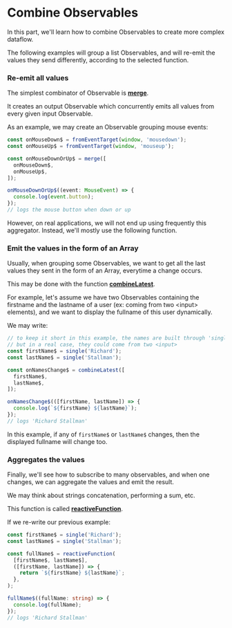 # Combine Observables

In this part, we'll learn how to combine Observables to create more complex dataflow.

The following examples will group a list Observables,
and will re-emit the values they send differently, according to the selected function.

### Re-emit all values

The simplest combinator of Observable is **[merge](../../../reference/merge)**.

It creates an output Observable which concurrently emits all values from every given input Observable.

As an example, we may create an Observable grouping mouse events:

```ts
const onMouseDown$ = fromEventTarget(window, 'mousedown');
const onMouseUp$ = fromEventTarget(window, 'mouseup');

const onMouseDownOrUp$ = merge([
  onMouseDown$,
  onMouseUp$,
]);

onMouseDownOrUp$((event: MouseEvent) => {
  console.log(event.button);
});
// logs the mouse button when down or up
```

However, on real applications, we will not end up using frequently this aggregator.
Instead, we'll mostly use the following function.

### Emit the values in the form of an Array

Usually, when grouping some Observables, we want to get all the last values they sent in the form of an Array,
everytime a change occurs.

This may be done with the function **[combineLatest](../../../reference/combine-latest)**.

For example, let's assume we have two Observables containing the firstname and the lastname of a user (ex: coming from two &lt;input&gt; elements),
and we want to display the fullname of this user dynamically.

We may write:

```ts
// to keep it short in this example, the names are built through 'single'
// but in a real case, they could come from two <input>
const firstName$ = single('Richard');
const lastName$ = single('Stallman');

const onNamesChange$ = combineLatest([
  firstName$,
  lastName$,
]);

onNamesChange$(([firstName, lastName]) => {
  console.log(`${firstName} ${lastName}`);
});
// logs 'Richard Stallman'
```

In this example, if any of `firstName$` or `lastName$` changes, then the displayed fullname will change too.


### Aggregates the values

Finally, we'll see how to subscribe to many observables, and when one changes, we can aggregate the values and emit the result.

We may think about strings concatenation, performing a sum, etc.

This function is called **[reactiveFunction](../../../reference/reactive-function)**.

If we re-write our previous example:

```ts
const firstName$ = single('Richard');
const lastName$ = single('Stallman');

const fullName$ = reactiveFunction(
  [firstName$, lastName$],
  ([firstName, lastName]) => {
    return `${firstName} ${lastName}`;
  },
);

fullName$((fullName: string) => {
  console.log(fullName);
});
// logs 'Richard Stallman'
```
